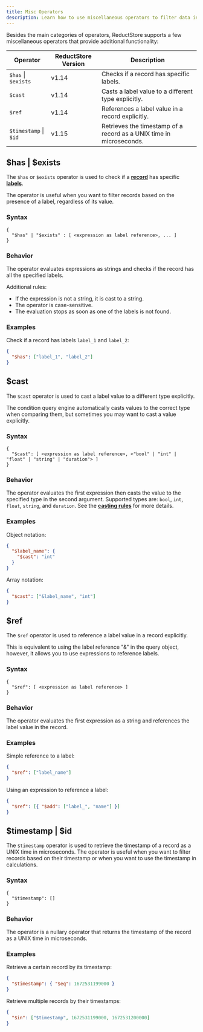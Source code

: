```yaml
---
title: Misc Operators
description: Learn how to use miscellaneous operators to filter data in ReductStore.
---
```


Besides the main categories of operators, ReductStore supports a few miscellaneous operators that provide additional functionality:

| Operator              | ReductStore Version | Description                                                         |
| --------------------- | ------------------- | ------------------------------------------------------------------- |
| `$has` \| `$exists`   | v1.14               | Checks if a record has specific labels.                             |
| `$cast`               | v1.14               | Casts a label value to a different type explicitly.                 |
| `$ref`                | v1.14               | References a label value in a record explicitly.                    |
| `$timestamp` \| `$id` | v1.15               | Retrieves the timestamp of a record as a UNIX time in microseconds. |

## $has | $exists

The `$has` or `$exists` operator is used to check if a [**record**](../glossary#record) has specific [**labels**](../glossary#label).

The operator is useful when you want to filter records based on the presence of a label, regardless of its value.

### Syntax

```
{
  "$has" | "$exists" : [ <expression as label reference>, ... ]
}
```

### Behavior

The operator evaluates expressions as strings and checks if the record has all the specified labels.

Additional rules:

- If the expression is not a string, it is cast to a string.
- The operator is case-sensitive.
- The evaluation stops as soon as one of the labels is not found.

### Examples

Check if a record has labels `label_1` and `label_2`:

```json
{
  "$has": ["label_1", "label_2"]
}
```

## $cast

The `$cast` operator is used to cast a label value to a different type explicitly.

The condition query engine automatically casts values to the correct type when comparing them, but sometimes you may want to cast a value explicitly.

### Syntax

```
{
  "$cast": [ <expression as label reference>, <"bool" | "int" | "float" | "string" | "duration"> ]
}
```

### Behavior

The operator evaluates the first expression then casts the value to the specified type in the second argument.
Supported types are: `bool`, `int`, `float`, `string`, and `duration`. See the **[casting rules](./#type-casting)** for more details.

### Examples

Object notation:

```json
{
  "$label_name": {
    "$cast": "int"
  }
}
```

Array notation:

```json
{
  "$cast": ["&label_name", "int"]
}
```

## $ref

The `$ref` operator is used to reference a label value in a record explicitly.

This is equivalent to using the label reference "&" in the query object, however, it allows you to use expressions to reference labels.

### Syntax

```
{
  "$ref": [ <expression as label reference> ]
}
```

### Behavior

The operator evaluates the first expression as a string and references the label value in the record.

### Examples

Simple reference to a label:

```json
{
  "$ref": ["label_name"]
}
```

Using an expression to reference a label:

```json
{
  "$ref": [{ "$add": ["label_", "name"] }]
}
```

## $timestamp | $id

The `$timestamp` operator is used to retrieve the timestamp of a record as a UNIX time in microseconds.
The operator is useful when you want to filter records based on their timestamp or when you want to use the timestamp in calculations.

### Syntax

```
{
  "$timestamp": []
}
```

### Behavior

The operator is a nullary operator that returns the timestamp of the record as a UNIX time in microseconds.

### Examples

Retrieve a certain record by its timestamp:

```json
{
  "$timestamp": { "$eq": 1672531199000 }
}
```

Retrieve multiple records by their timestamps:

```json
{
  "$in": ["$timestamp", 1672531199000, 1672531200000]
}
```
